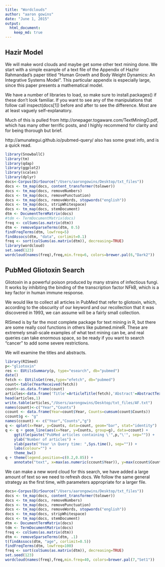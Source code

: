 ```yaml
---
title: "Wordclouds"
author: "aaron gowins"
date: "June 1, 2015"
output: 
  html_document:
    keep_md: true
---
```

## Hazir Model
We will make word clouds and maybe get some other text mining done. We start with a simple example of a text file of the Appendix of Hazhir Rahmandad's paper titled "Human Growth and Body Weight Dynamics: An Integrative Systems Model". This particular appendix is especially large, since this paper presents a mathematical model. 

We have a number of libraries to load, so make sure to install.packages() if these don't look familiar. If you want to see any of the manipulations that follow call inspect(docs[1]) before and after to see the difference. Most are at least vaguely self-explanatory.

Much of this is pulled from http://onepager.togaware.com/TextMiningO.pdf, which has many other terrific posts, and I highly recommend for clarity and for being thorough but brief.

http://amunategui.github.io/pubmed-query/ also has some great info, and is a quick read.

```r
library(SnowballC)
library(tm)
library(qdap)
library(ggplot2)
library(scales)
library(dplyr)
docs<-Corpus(DirSource("/Users/aarongowins/Desktop/txt_files"))
docs <- tm_map(docs, content_transformer(tolower))
docs <- tm_map(docs, removeNumbers)
docs <- tm_map(docs, removePunctuation)
docs <- tm_map(docs, removeWords, stopwords("english"))
docs <- tm_map(docs, stripWhitespace)
docs <- tm_map(docs, stemDocument)
dtm <- DocumentTermMatrix(docs)
#tdm <- TermDocumentMatrix(docs)
freq <- colSums(as.matrix(dtm))
dtm <- removeSparseTerms(dtm, 0.5)
findFreqTerms(dtm, lowfreq=5)
findAssocs(dtm, "data", corlimit=0.1)
freq <- sort(colSums(as.matrix(dtm)), decreasing=TRUE)
library(wordcloud)
set.seed(123)
wordcloud(names(freq),freq,min.freq=6, colors=brewer.pal(6,"Dark2"))
```

## PubMed Gliotoxin Search

Gliotoxin in a powerful poison produced by many strains of infectious fungi. It works by inhibiting the binding of the transcription factor NFkB, which is a key factor in human immune response.

We would like to collect all articles in PubMed that refer to gliotoxin, which, according to the obscurity of our keyword and our recollection that it was discovered in 1993, we can assume will be a fairly small collection.

RISmed is by far the most complete package for text mining in R, but there are some really cool functions in others like pubmed.mineR. These are extremely small-scale examples of what text mining can be, and real queries can take enormous space, so be ready if you want to search "cancer" to add some severe restrictions.

We will examine the titles and abstracts.


```r
library(RISmed)
p<-"gliotoxin"
res <- EUtilsSummary(p, type="esearch", db="pubmed")
date()
fetch <- EUtilsGet(res,type="efetch", db="pubmed")
count<-table(YearReceived(fetch))
count<-as.data.frame(count)
articles<-data.frame('Title'=ArticleTitle(fetch),'Abstract'=AbstractText(fetch))
head(articles,1)
write.table(articles,"/Users/aarongowins/Desktop/txt_files/AF.txt")
names(count)<-c("Year","Counts")
ccount <- data.frame(Year=count$Year, Counts=cumsum(count$Counts)) 
ccount$g <- "g"
names(ccount) <- c("Year","Counts","g")
q <- qplot(x=Year, y=Counts, data=count, geom="bar", stat="identity")
q <- q + geom_line(aes(x=Year, y=Counts, group=g), data=ccount) +
    ggtitle(paste("PubMed articles containing \'",p,"\'", sep="")) +
    ylab("Number of articles") +
    xlab(paste("Year \n Query time: ",Sys.time(), sep="")) +
    labs(colour="") +
    theme_bw()
q + theme(legend.position=c(0.2,0.85)) +
    annotate("text", x=max(as.numeric(ccount$Year)), y=max(ccount$Counts), label=max(ccount$Counts))
```

We can make a new word cloud for this search, we have added a large amount of text so we need to refresh docs. We follow the same general strategy as the first time, with parameters appropriate for a larger file. 

```r
docs<-Corpus(DirSource("/Users/aarongowins/Desktop/txt_files"))
docs <- tm_map(docs, content_transformer(tolower))
docs <- tm_map(docs, removeNumbers)
docs <- tm_map(docs, removePunctuation)
docs <- tm_map(docs, removeWords, stopwords("english"))
docs <- tm_map(docs, stripWhitespace)
docs <- tm_map(docs, stemDocument)
dtm <- DocumentTermMatrix(docs)
tdm <- TermDocumentMatrix(docs)
freq <- colSums(as.matrix(dtm))
dtm <- removeSparseTerms(dtm, .1)
t(findAssocs(dtm, "age", corlimit=0.5))
findFreqTerms(dtm, lowfreq=100)
freq <- sort(colSums(as.matrix(dtm)), decreasing=TRUE)
set.seed(123)
wordcloud(names(freq),freq,min.freq=40, colors=brewer.pal(7,"Set1"))
```